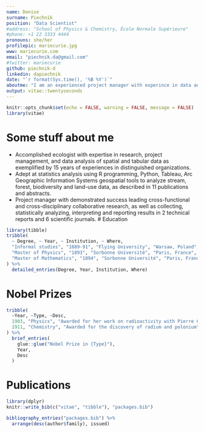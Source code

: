 ```yaml
---
name: Denise
surname: Piechnik
position: "Data Scientist"
#address: "School of Physics & Chemistry, École Normale Supérieure"
#phone: +1 22 3333 4444
pronouns: she/her
profilepic: mariecurie.jpg
www: mariecurie.com
email: "piechnik.da@gmail.com"
#twitter: mariecurie
github: piechnik-d
linkedin: dapiechnik
date: "`r format(Sys.time(), '%B %Y')`"
aboutme: "I am an experienced project manager with experince in data analytics, database creating and GIS."
output: vitae::twentyseconds
---
```


```r
knitr::opts_chunk$set(echo = FALSE, warning = FALSE, message = FALSE)
library(vitae)
```

# Some stuff about me

 * Accomplished ecologist with expertise in research, project management, and data analysis of spatial and tabular data as exemplified by 15 years of experiences in distinguished organizations.
 * Adept at statistics analysis using R programming, Python, Tableau, Arc Geographic Information Systems geospatial tools to analyze stream, forest, biodiversity and land-use data, as described in 11 publications and abstracts.
 * Project manager with demonstrated success leading cross-functional and cross-disciplinary collaborative research, as well as collecting, statistically analyzing, interpreting and reporting results in 2 technical reports and 6 scientific journals. 
# Education
```r
library(tibble)
tribble(
  ~ Degree, ~ Year, ~ Institution, ~ Where,
  "Informal studies", "1889-91", "Flying University", "Warsaw, Poland",
  "Master of Physics", "1893", "Sorbonne Université", "Paris, France",
  "Master of Mathematics", "1894", "Sorbonne Université", "Paris, France"
) %>% 
  detailed_entries(Degree, Year, Institution, Where)
```

# Nobel Prizes

```r
tribble(
  ~Year, ~Type, ~Desc,
  1903, "Physics", "Awarded for her work on radioactivity with Pierre Curie and Henri Becquerel",
  1911, "Chemistry", "Awarded for the discovery of radium and polonium"
) %>% 
  brief_entries(
    glue::glue("Nobel Prize in {Type}"),
    Year, 
    Desc
  )
```

# Publications

```r
library(dplyr)
knitr::write_bib(c("vitae", "tibble"), "packages.bib")

bibliography_entries("packages.bib") %>%
  arrange(desc(author$family), issued)
```

